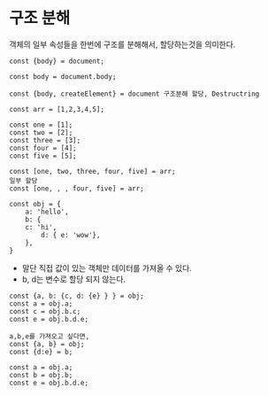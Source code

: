 # 구조 분해

객체의 일부 속성들을 한번에 구조를 분해해서, 할당하는것을 의미한다.

```
const {body} = document;

const body = document.body;

const {body, createElement} = document 구조분해 할당, Destructring

const arr = [1,2,3,4,5];

const one = [1];
const two = [2];
const three = [3];
const four = [4];
const five = [5];

const [one, two, three, four, five] = arr;
일부 할당
const [one, , , four, five] = arr;

const obj = {
    a: 'hello',
    b: {
    c: 'hi',
        d: { e: 'wow'},
    },
}
```

- 말단 직접 값이 있는 객체만 데이터를 가져올 수 있다.
- b, d는 변수로 할당 되지 않는다.

```
const {a, b: {c, d: {e} } } = obj;
const a = obj.a;
const c = obj.b.c;
const e = obj.b.d.e;

a,b,e를 가져오고 싶다면,
const {a, b} = obj;
const {d:e} = b;

const a = obj.a;
const b = obj.b;
const e = obj.b.d.e;
```

